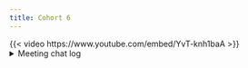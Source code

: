 ```yaml
---
title: Cohort 6
---
```

{{< video https://www.youtube.com/embed/YvT-knh1baA >}}
<details>
<summary> Meeting chat log </summary>
```
00:12:43	Trevin Flickinger:	Hello everyone!
00:13:03	Oluwafemi Oyedele:	Hello, Good evening!!!
00:22:10	Trevin Flickinger:	My connection is slow so I’ll be in the chat
00:32:45	Trevin Flickinger:	If you start with “continue” it should error out after the first call
00:56:18	Trevin Flickinger:	Sys.frame(-1) shows it goes back one frame
00:59:55	fg:	thanks
01:03:11	Arthur Shaw:	Anyone else lose the presentation?
01:03:20	fg:	yes
01:03:22	fg:	?
01:04:26	Trevin Flickinger:	I thought that was my internet connection
01:05:07	Trevin Flickinger:	Thank you!
01:08:42	Trevin Flickinger:	I need to use debug( ) more as well
01:10:15	Trevin Flickinger:	21st works for me
01:10:29	Oluwafemi Oyedele:	Same here!!!
```
</details>
